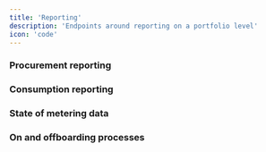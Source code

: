 ```yaml
---
title: 'Reporting'
description: 'Endpoints around reporting on a portfolio level'
icon: 'code'
---
```


### Procurement reporting
### Consumption reporting
### State of metering data
### On and offboarding processes
